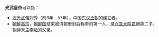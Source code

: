 '''光武皇帝'''可以指：

* [[汉光武帝|汉光武帝]]刘秀（前6年－57年），中国[[东汉王朝|东汉王朝]]的建立者。 
*  [[朝鮮高宗|朝鮮高宗]]，[[朝鲜国|朝鲜国]]结束被清朝册封后称帝的第一人，是[[兴宣大院君|兴宣大院君]]嫡第二子、朝鲜末主[[李坧|李坧]]的父亲。

{{disambig|Cat=四字封號消歧義}}